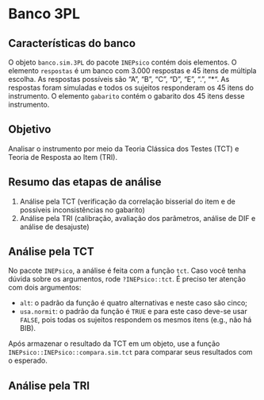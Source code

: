 # Banco 3PL

## Características do banco

O objeto `banco.sim.3PL` do pacote `INEPsico` contém dois elementos. O elemento `respostas` é um banco com 3.000 respostas e 45 itens de múltipla escolha. As respostas possíveis são "A", "B", "C", "D", "E", ".", "*". As respostas foram simuladas e todos os sujeitos responderam os 45 itens do instrumento. O elemento `gabarito` contém o gabarito dos 45 itens desse instrumento.

## Objetivo

Analisar o instrumento por meio da Teoria Clássica dos Testes (TCT) e Teoria de Resposta ao Item (TRI).

## Resumo das etapas de análise

1. Análise pela TCT (verificação da correlação bisserial do item e de possíveis inconsistências no gabarito)
2. Análise pela TRI (calibração, avaliação dos parâmetros, análise de DIF e análise de desajuste)

## Análise pela TCT

No pacote `INEPsico`, a análise é feita com a função `tct`. Caso você tenha dúvida sobre os argumentos, rode `?INEPsico::tct`. É preciso ter atenção com dois argumentos:

  * `alt`: o padrão da função é quatro alternativas e neste caso são cinco;
* `usa.normit`: o padrão da função é `TRUE` e para este caso deve-se usar `FALSE`, pois todas os sujeitos respondem os mesmos itens (e.g., não há BIB).

Após armazenar o resultado da TCT em um objeto, use a função `INEPsico::INEPsico::compara.sim.tct` para comparar seus resultados com o esperado.

## Análise pela TRI
